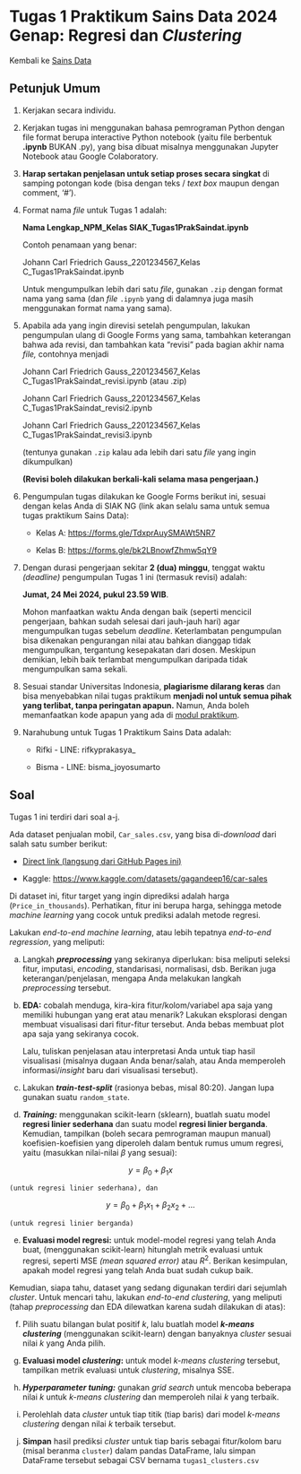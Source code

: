 ﻿# Tugas 1 Praktikum Sains Data 2024 Genap: Regresi dan *Clustering*

Kembali ke [Sains Data](./saindat2024genap.qmd)

## Petunjuk Umum

1. Kerjakan secara individu.

2. Kerjakan tugas ini menggunakan bahasa pemrograman Python dengan file format berupa interactive Python notebook (yaitu file berbentuk **.ipynb** BUKAN .py), yang bisa dibuat misalnya menggunakan Jupyter Notebook atau Google Colaboratory.

3. **Harap sertakan penjelasan untuk setiap proses secara singkat** di samping potongan kode (bisa dengan teks / *text box* maupun dengan comment, ‘#').

4. Format nama *file* untuk Tugas 1 adalah:

    **Nama Lengkap_NPM_Kelas SIAK_Tugas1PrakSaindat.ipynb**

    Contoh penamaan yang benar:

    Johann Carl Friedrich Gauss_2201234567_Kelas C_Tugas1PrakSaindat.ipynb

    Untuk mengumpulkan lebih dari satu *file*, gunakan `.zip` dengan format nama yang sama (dan *file* `.ipynb` yang di dalamnya juga masih menggunakan format nama yang sama).

5. Apabila ada yang ingin direvisi setelah pengumpulan, lakukan pengumpulan ulang di Google Forms yang sama, tambahkan keterangan bahwa ada revisi, dan tambahkan kata “revisi” pada bagian akhir nama *file,* contohnya menjadi

    Johann Carl Friedrich Gauss_2201234567_Kelas C_Tugas1PrakSaindat_revisi.ipynb (atau .zip)

    Johann Carl Friedrich Gauss_2201234567_Kelas C_Tugas1PrakSaindat_revisi2.ipynb

    Johann Carl Friedrich Gauss_2201234567_Kelas C_Tugas1PrakSaindat_revisi3.ipynb

    (tentunya gunakan `.zip` kalau ada lebih dari satu *file* yang ingin dikumpulkan)

    **(Revisi boleh dilakukan berkali-kali selama masa pengerjaan.)**

6. Pengumpulan tugas dilakukan ke Google Forms berikut ini, sesuai dengan kelas Anda di SIAK NG (link akan selalu sama untuk semua tugas praktikum Sains Data):

    - Kelas A: <https://forms.gle/TdxprAuySMAWt5NR7>

    - Kelas B: <https://forms.gle/bk2LBnowfZhmw5qY9>

7. Dengan durasi pengerjaan sekitar **2 (dua) minggu**, tenggat waktu *(deadline)* pengumpulan Tugas 1 ini (termasuk revisi) adalah:

    **Jumat, 24 Mei 2024, pukul 23.59 WIB**.

    Mohon manfaatkan waktu Anda dengan baik (seperti mencicil pengerjaan, bahkan sudah selesai dari jauh-jauh hari) agar mengumpulkan tugas sebelum *deadline*. Keterlambatan pengumpulan bisa dikenakan pengurangan nilai atau bahkan dianggap tidak mengumpulkan, tergantung kesepakatan dari dosen. Meskipun demikian, lebih baik terlambat mengumpulkan daripada tidak mengumpulkan sama sekali.

8. Sesuai standar Universitas Indonesia, **plagiarisme dilarang keras** dan bisa menyebabkan nilai tugas praktikum **menjadi nol untuk semua pihak yang terlibat, tanpa peringatan apapun.** Namun, Anda boleh memanfaatkan kode apapun yang ada di [modul praktikum](./saindat2024genap.qmd).

9. Narahubung untuk Tugas 1 Praktikum Sains Data adalah:

    - Rifki - LINE: rifkyprakasya_

    - Bisma - LINE: bisma_joyosumarto

## Soal

Tugas 1 ini terdiri dari soal a-j.

Ada dataset penjualan mobil, `Car_sales.csv`, yang bisa di-*download* dari salah satu sumber berikut:

- [Direct link (langsung dari GitHub Pages ini)](./Car_sales.csv)

- Kaggle: <https://www.kaggle.com/datasets/gagandeep16/car-sales>

Di dataset ini, fitur target yang ingin diprediksi adalah harga (`Price_in_thousands`). Perhatikan, fitur ini berupa harga, sehingga metode *machine learning* yang cocok untuk prediksi adalah metode regresi.

Lakukan *end-to-end machine learning*, atau lebih tepatnya *end-to-end regression*, yang meliputi:

a. Langkah ***preprocessing*** yang sekiranya diperlukan: bisa meliputi seleksi fitur, imputasi, *encoding*, standarisasi, normalisasi, dsb. Berikan juga keterangan/penjelasan, mengapa Anda melakukan langkah *preprocessing* tersebut.

b. **EDA:** cobalah menduga, kira-kira fitur/kolom/variabel apa saja yang memiliki hubungan yang erat atau menarik? Lakukan eksplorasi dengan membuat visualisasi dari fitur-fitur tersebut. Anda bebas membuat plot apa saja yang sekiranya cocok.

    Lalu, tuliskan penjelasan atau interpretasi Anda untuk tiap hasil visualisasi (misalnya dugaan Anda benar/salah, atau Anda memperoleh informasi/*insight* baru dari visualisasi tersebut). 

c. Lakukan ***train-test-split*** (rasionya bebas, misal 80:20). Jangan lupa gunakan suatu `random_state`.

d. ***Training:*** menggunakan scikit-learn (sklearn), buatlah suatu model **regresi linier sederhana** dan suatu model **regresi linier berganda**. Kemudian, tampilkan (boleh secara pemrograman maupun manual) koefisien-koefisien yang diperoleh dalam bentuk rumus umum regresi, yaitu (masukkan nilai-nilai $\beta$ yang sesuai):

$$y = \beta_0 + \beta_1 x$$

    (untuk regresi linier sederhana), dan

$$y = \beta_0 + \beta_1 x_1 + \beta_2 x_2 + \dots$$

    (untuk regresi linier berganda)

e. **Evaluasi model regresi:** untuk model-model regresi yang telah Anda buat, (menggunakan scikit-learn) hitunglah metrik evaluasi untuk regresi, seperti MSE *(mean squared error)* atau $R^2$. Berikan kesimpulan, apakah model regresi yang telah Anda buat sudah cukup baik.

Kemudian, siapa tahu, dataset yang sedang digunakan terdiri dari sejumlah *cluster*. Untuk mencari tahu, lakukan *end-to-end clustering*, yang meliputi (tahap *preprocessing* dan EDA dilewatkan karena sudah dilakukan di atas):

f. Pilih suatu bilangan bulat positif $k$, lalu buatlah model ***k-means clustering*** (menggunakan scikit-learn) dengan banyaknya *cluster* sesuai nilai $k$ yang Anda pilih.

g. **Evaluasi model *clustering*:** untuk model *k-means clustering* tersebut, tampilkan metrik evaluasi untuk *clustering*, misalnya SSE.

h. ***Hyperparameter tuning:*** gunakan *grid search* untuk mencoba beberapa nilai $k$ untuk *k-means clustering* dan memperoleh nilai $k$ yang terbaik.

i. Perolehlah data *cluster* untuk tiap titik (tiap baris) dari model *k-means clustering* dengan nilai $k$ terbaik tersebut.

j. **Simpan** hasil prediksi *cluster* untuk tiap baris sebagai fitur/kolom baru (misal beranma `cluster`) dalam pandas DataFrame, lalu simpan DataFrame tersebut sebagai CSV bernama `tugas1_clusters.csv`